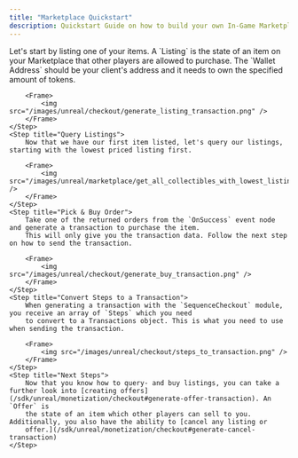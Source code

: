 ---
title: "Marketplace Quickstart"
description: Quickstart Guide on how to build your own In-Game Marketplace using Sequence's Unreal SDK.
---

<Steps>
    <Step title="List an Item on your Marketplace">
        Let's start by listing one of your items. A `Listing` is the state of an item on your Marketplace that
        other players are allowed to purchase. The `Wallet Address` should be your client's address and it needs to
        own the specified amount of tokens.

        <Frame>
            <img src="/images/unreal/checkout/generate_listing_transaction.png" />
        </Frame>
    </Step>
    <Step title="Query Listings">
        Now that we have our first item listed, let's query our listings, starting with the lowest priced listing first.

        <Frame>
            <img src="/images/unreal/marketplace/get_all_collectibles_with_lowest_listings_first.png" />
        </Frame>
    </Step>
    <Step title="Pick & Buy Order">
        Take one of the returned orders from the `OnSuccess` event node and generate a transaction to purchase the item.
        This will only give you the transaction data. Follow the next step on how to send the transaction.

        <Frame>
            <img src="/images/unreal/checkout/generate_buy_transaction.png" />
        </Frame>
    </Step>
    <Step title="Convert Steps to a Transaction">
        When generating a transaction with the `SequenceCheckout` module, you receive an array of `Steps` which you need
        to convert to a Transactions object. This is what you need to use when sending the transaction.

        <Frame>
            <img src="/images/unreal/checkout/steps_to_transaction.png" />
        </Frame>
    </Step>
    <Step title="Next Steps">
        Now that you know how to query- and buy listings, you can take a further look into [creating offers](/sdk/unreal/monetization/checkout#generate-offer-transaction). An `Offer` is
        the state of an item which other players can sell to you. Additionally, you also have the ability to [cancel any listing or
        offer.](/sdk/unreal/monetization/checkout#generate-cancel-transaction)
    </Step>
</Steps>
